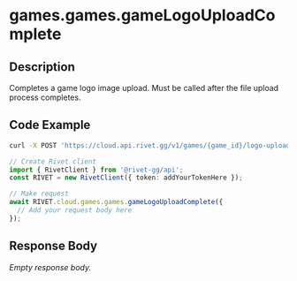 

# games.games.gameLogoUploadComplete

## Description

Completes a game logo image upload. Must be called after the file upload process completes.


## Code Example

<CodeGroup title='Request' tag='POST' label='https://cloud.api.rivet.gg/v1/games/{game_id}/logo-upload/{upload_id}/complete'>

```bash {{ title: 'cURL' }}
curl -X POST 'https://cloud.api.rivet.gg/v1/games/{game_id}/logo-upload/{upload_id}/complete'
```

```ts
// Create Rivet client
import { RivetClient } from '@rivet-gg/api';
const RIVET = new RivetClient({ token: addYourTokenHere });

// Make request
await RIVET.cloud.games.games.gameLogoUploadComplete({
  // Add your request body here
});
```

</CodeGroup>


## Response Body

_Empty response body._
